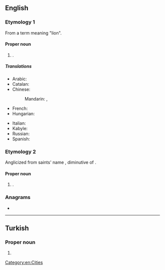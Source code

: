 {{also|oran|orán|Orán|órán|òran}}
==English==
{{wikipedia}}

===Etymology 1===
From a {{bor|en|ber}} term meaning "lion".

====Proper noun====
{{en-proper noun}}

# {{place|en|port|c/Algeria}}.

=====Translations=====
{{trans-top|port of Algeria}}
* Arabic: {{t|ar|وَهْرَان|p}}
* Catalan: {{t|ca|Orà}}
* Chinese:
*: Mandarin: {{t+|cmn|奧蘭}}, {{t+|cmn|奥兰|tr=Àolán}}
* French: {{t+|fr|Oran}}
* Hungarian: {{t|hu|Orán}}
{{trans-mid}}
* Italian: {{t+|it|Orano}}
* Kabyle: {{t|kab|ⵡⴻⵂⵔⴰⵏ|tr=Wehran}}
* Russian: {{t|ru|Ора́н|m}}
* Spanish: {{t+|es|Orán}}
{{trans-bottom}}

===Etymology 2===
Anglicized from {{bor|en|sga|-}} saints' name {{m|sga|Odrán}}, diminutive of {{m|sga|odhar||dun, sallow}}.

====Proper noun====
{{en-proper noun}}

# {{given name|en|male|from=Irish}}.

===Anagrams===
* {{anagrams|en|a=anor|Arno|Aron|NRAO|Nora|Rona|roan|rona}}

[[Category:en:Cities]]

----

==Turkish==

===Proper noun===
{{tr-proper noun}}

# {{given name|tr|male}}